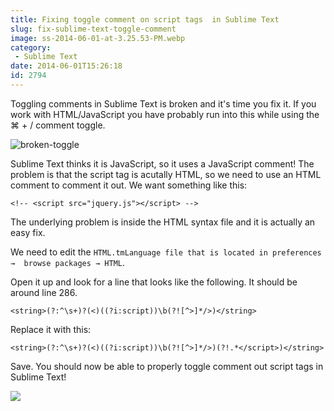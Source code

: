 ```yaml
---
title: Fixing toggle comment on script tags  in Sublime Text
slug: fix-sublime-text-toggle-comment
image: ss-2014-06-01-at-3.25.53-PM.webp
category:
 - Sublime Text
date: 2014-06-01T15:26:18
id: 2794
---
```


Toggling comments in Sublime Text is broken and it's time you fix it. If you work with HTML/JavaScript you have probably run into this while using the ⌘ + / comment toggle.

<img src="broken-toggle.gif" alt="broken-toggle" class="aligncenter size-medium wp-image-2797" />

Sublime Text thinks it is JavaScript, so it uses a JavaScript comment! The problem is that the script tag is acutally HTML, so we need to use an HTML comment to comment it out. We want something like this:

`<!-- <script src="jquery.js"></script> -->`

The underlying problem is inside the HTML syntax file and it is actually an easy fix.

We need to edit the `HTML.tmLanguage file that is located in preferences →  browse packages → HTML`.

Open it up and look for a line that looks like the following. It should be around line 286.

`<string>(?:^\s+)?(<)((?i:script))\b(?![^>]*/>)</string>`

Replace it with this:

`<string>(?:^\s+)?(<)((?i:script))\b(?![^>]*/>)(?!.*</script>)</string>`

Save. You should now be able to properly toggle comment out script tags in Sublime Text!

<a href="https://sublimetextbook.com/?utm_source=scripttoggle&utm_medium=banner&utm_campaign=product"><img src="facebook-share2.webp" /></a>